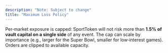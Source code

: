 ```yaml
---
description: "Note: Subject to change"
title: "Maximum Loss Policy"
---
```


Per‑market exposure is capped: SportToken will not risk more than **1.5% of vault capital on a single side** of any event. The cap can scale by importance (e.g., larger for the Super Bowl, smaller for low‑interest games). Orders are clipped to available capacity.
